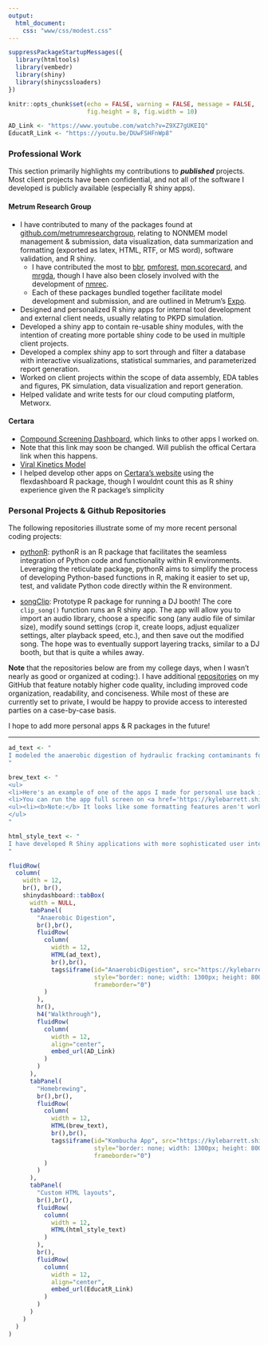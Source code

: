 ```yaml
---
output:
  html_document:
    css: "www/css/modest.css"
---
```



```r
suppressPackageStartupMessages({
  library(htmltools)
  library(vembedr)
  library(shiny)
  library(shinycssloaders)
})

knitr::opts_chunk$set(echo = FALSE, warning = FALSE, message = FALSE,
                      fig.height = 8, fig.width = 10)

AD_Link <- "https://www.youtube.com/watch?v=Z9XZ7gUKEIQ"
EducatR_Link <- "https://youtu.be/DUwFSHFnWp8"
```

### Professional Work
This section primarily highlights my contributions to ***published*** projects. Most client projects have been confidential, and not all of the software I developed is publicly available (especially R shiny apps).

#### Metrum Research Group
- I have contributed to many of the packages found at <a href="https://github.com/metrumresearchgroup" target="_blank">github.com/metrumresearchgroup</a>, relating to NONMEM model management & submission, data visualization, data summarization and formatting (exported as latex, HTML, RTF, or MS word), software validation, and R shiny.
   - I have contributed the most to [bbr](https://metrumresearchgroup.github.io/bbr/), [pmforest](https://metrumresearchgroup.github.io/pmforest/), [mpn.scorecard](https://metrumresearchgroup.github.io/mpn.scorecard/), and [mrgda](https://metrumresearchgroup.github.io/mrgda/), though I have also been closely involved with the development of [nmrec](https://metrumresearchgroup.github.io/nmrec/).
   - Each of these packages bundled together facilitate model development and submission, and are outlined in Metrum's [Expo](https://merge.metrumrg.com/expo/expo1-nonmem-foce/).
- Designed and personalized R shiny apps for internal tool development and external client needs, usually relating to PKPD simulation.
- Developed a shiny app to contain re-usable shiny modules, with the intention of creating more portable shiny code to be used in multiple client projects.
- Developed a complex shiny app to sort through and filter a database with interactive visualizations, statistical summaries, and parameterized report generation. 
- Worked on client projects within the scope of data assembly, EDA tables and figures, PK simulation, data visualization and report generation.
- Helped validate and write tests for our cloud computing platform, Metworx.

#### Certara
- <a href="https://pharmacometrics.shinyapps.io/COVID-19-CompoundScreening_TestNewUI/" target="_blank">Compound Screening Dashboard</a>, which links to other apps I worked on.
-  Note that this link may soon be changed. Will publish the offical Certara link when this happens.
- <a href="https://pharmacometrics.shinyapps.io/COVID-19-VK-MODEL/" target="_blank">Viral Kinetics Model</a>
- I helped develop other apps on <a href="https://www.covidpharmacology.com/in-silico-workbench/"  target="_blank">Certara's website</a> using the flexdashboard R package, though I wouldnt count this as R shiny experience given the R package's simplicity




### Personal Projects & Github Repositories

The following repositories illustrate some of my more recent personal coding projects:

 - [pythonR](https://barrettk.github.io/pythonR/): pythonR is an R package that facilitates the seamless integration of Python code and functionality within R environments. Leveraging the reticulate package, pythonR aims to simplify the process of developing Python-based functions in R, making it easier to set up, test, and validate Python code directly within the R environment.

 - [songClip](https://mlvisions.github.io/songClip/): Prototype R package for running a DJ booth! The core `clip_song()` function runs an R shiny app. The app will allow you to import an audio library, choose a specific song (any audio file of similar size), modify sound settings (crop it, create loops, adjust equalizer settings, alter playback speed, etc.), and then save out the modified song. The hope was to eventually support layering tracks, similar to a DJ booth, but that is quite a whiles away.

**Note** that the repositories below are from my college days, when I wasn't nearly as good or organized at coding:). I have additional [repositories](https://github.com/barrettk?tab=repositories) on my GitHub that feature notably higher code quality, including improved code organization, readability, and conciseness. While most of these are currently set to private, I would be happy to provide access to interested parties on a case-by-case basis.

I hope to add more personal apps & R packages in the future!

<hr>



```r

ad_text <- "
I modeled the anaerobic digestion of hydraulic fracking contaminants for my senior design project (<a href='https://barrettk.github.io/AnaerobicDigestion/' target='_blank'>see GitHub</a>). The model contains 40+ PDE's describing the advanced biological process and reactor properties. An R shiny dashboard app was constructed to facilitate the adjustment model parameters and reactor settings, allowing for quick simulations and sensitivity analyses. An full-screen instance of the app is hosted <a href='https://kylebarrett.shinyapps.io/AnaerobicDigestion/' target='_blank'>here</a>, but you can view the embedded version below
"

brew_text <- "
<ul>
<li>Here's an example of one of the apps I made for personal use back in the day (Homebrewing!). I used to use it to help me keep track of all the ingredients I liked, determine proper measurements, and estimate the pricing. Never actually sold any, but was glad I learned my profit margins wouldn't be too great.</li>
<li>You can run the app full screen on <a href='https://kylebarrett.shinyapps.io/Kombucha/' target='_blank'>shinyapps.io</a> or check it out on <a href='https://barrettk.github.io/KombuchaBrewing/' target='_blank'>GitHub</a></li>
<ul><li><b>Note:</b> It looks like some formatting features aren't working too great on shinyapps.io. Choosing not to fix it with my refined knowledge for nostalgia:)</li></ul>
</ul>
"

html_style_text <- "
I have developed R Shiny applications with more sophisticated user interfaces using HTML and CSS style sheets. These apps are designed to look and feel like traditional web applications rather than typical R Shiny interfaces. While the prototype I'm currently sharing is not fully functional, it demonstrates my ability to create modern and polished user interfaces for R Shiny apps.
"

fluidRow(
  column(
    width = 12,
    br(), br(),
    shinydashboard::tabBox(
      width = NULL,
      tabPanel(
        "Anaerobic Digestion",
        br(),br(),
        fluidRow(
          column(
            width = 12,
            HTML(ad_text),
            br(),br(),
            tags$iframe(id="AnaerobicDigestion", src="https://kylebarrett.shinyapps.io/AnaerobicDigestion/",
                        style="border: none; width: 1300px; height: 800px; display:inline-block; text-align:center;",
                        frameborder="0")
          )
        ),
        hr(),
        h4("Walkthrough"),
        fluidRow(
          column(
            width = 12, 
            align="center",
            embed_url(AD_Link)
          )
        )
      ),
      tabPanel(
        "Homebrewing",
        br(),br(),
        fluidRow(
          column(
            width = 12,
            HTML(brew_text),
            br(),br(),
            tags$iframe(id="Kombucha App", src="https://kylebarrett.shinyapps.io/Kombucha/",
                        style="border: none; width: 1300px; height: 800px; display:inline-block; text-align:center;",
                        frameborder="0")
          )
        )
      ),
      tabPanel(
        "Custom HTML layouts",
        br(),br(),
        fluidRow(
          column(
            width = 12,
            HTML(html_style_text)
          )
        ),
        br(),
        fluidRow(
          column(
            width = 12, 
            align="center",
            embed_url(EducatR_Link)
          )
        )
      )
    )
  )
)
```


